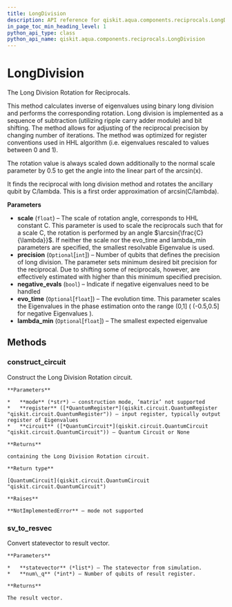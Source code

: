 ```yaml
---
title: LongDivision
description: API reference for qiskit.aqua.components.reciprocals.LongDivision
in_page_toc_min_heading_level: 1
python_api_type: class
python_api_name: qiskit.aqua.components.reciprocals.LongDivision
---
```


# LongDivision

<Class id="qiskit.aqua.components.reciprocals.LongDivision" github="https://github.com/qiskit-community/qiskit-aqua/tree/stable/0.7/qiskit/aqua/components/reciprocals/long_division.py" signature="LongDivision(scale=0, precision=None, negative_evals=False, evo_time=None, lambda_min=None)">
  The Long Division Rotation for Reciprocals.

  This method calculates inverse of eigenvalues using binary long division and performs the corresponding rotation. Long division is implemented as a sequence of subtraction (utilizing ripple carry adder module) and bit shifting. The method allows for adjusting of the reciprocal precision by changing number of iterations. The method was optimized for register conventions used in HHL algorithm (i.e. eigenvalues rescaled to values between 0 and 1).

  The rotation value is always scaled down additionally to the normal scale parameter by 0.5 to get the angle into the linear part of the arcsin(x).

  It finds the reciprocal with long division method and rotates the ancillary qubit by C/lambda. This is a first order approximation of arcsin(C/lambda).

  **Parameters**

  *   **scale** (`float`) – The scale of rotation angle, corresponds to HHL constant C. This parameter is used to scale the reciprocals such that for a scale C, the rotation is performed by an angle $\arcsin{\frac{C}{\lambda}}$. If neither the scale nor the evo\_time and lambda\_min parameters are specified, the smallest resolvable Eigenvalue is used.
  *   **precision** (`Optional`\[`int`]) – Number of qubits that defines the precision of long division. The parameter sets minimum desired bit precision for the reciprocal. Due to shifting some of reciprocals, however, are effectively estimated with higher than this minimum specified precision.
  *   **negative\_evals** (`bool`) – Indicate if negative eigenvalues need to be handled
  *   **evo\_time** (`Optional`\[`float`]) – The evolution time. This parameter scales the Eigenvalues in the phase estimation onto the range (0,1] ( (-0.5,0.5] for negative Eigenvalues ).
  *   **lambda\_min** (`Optional`\[`float`]) – The smallest expected eigenvalue

  ## Methods

  ### construct\_circuit

  <Function id="qiskit.aqua.components.reciprocals.LongDivision.construct_circuit" name="construct_circuit" signature="LongDivision.construct_circuit(mode, register=None, circuit=None)">
    Construct the Long Division Rotation circuit.

    **Parameters**

    *   **mode** (*str*) – construction mode, ‘matrix’ not supported
    *   **register** ([*QuantumRegister*](qiskit.circuit.QuantumRegister "qiskit.circuit.QuantumRegister")) – input register, typically output register of Eigenvalues
    *   **circuit** ([*QuantumCircuit*](qiskit.circuit.QuantumCircuit "qiskit.circuit.QuantumCircuit")) – Quantum Circuit or None

    **Returns**

    containing the Long Division Rotation circuit.

    **Return type**

    [QuantumCircuit](qiskit.circuit.QuantumCircuit "qiskit.circuit.QuantumCircuit")

    **Raises**

    **NotImplementedError** – mode not supported
  </Function>

  ### sv\_to\_resvec

  <Function id="qiskit.aqua.components.reciprocals.LongDivision.sv_to_resvec" name="sv_to_resvec" signature="LongDivision.sv_to_resvec(statevector, num_q)">
    Convert statevector to result vector.

    **Parameters**

    *   **statevector** (*list*) – The statevector from simulation.
    *   **num\_q** (*int*) – Number of qubits of result register.

    **Returns**

    The result vector.
  </Function>
</Class>

